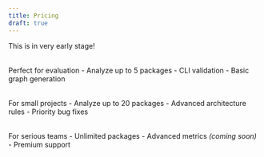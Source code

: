 ```yaml
---
title: Pricing
draft: true
---
```




<Aside>This is in very early stage!</Aside>

<Card title="Free">
    <Badge text="€ 0" size="large" variant="success" />
    <div style="margin-top: 2rem">
        Perfect for evaluation
        - Analyze up to 5 packages
        - CLI validation
        - Basic graph generation
    </div>
</Card>


<Card title="Starter">
    <Badge text="€ 79" size="large" variant="success" />
    <div style="margin-top: 2rem">
        For small projects
        - Analyze up to 20 packages
        - Advanced architecture rules
        - Priority bug fixes
    </div>
</Card>

<Card title="Professional">
    <Badge text="€ 149" size="large" variant="success" />
    <div style="margin-top: 2rem">
        For serious teams
        - Unlimited packages
        - Advanced metrics <em>(coming soon)</em>
        - Premium support
    </div>
</Card>

